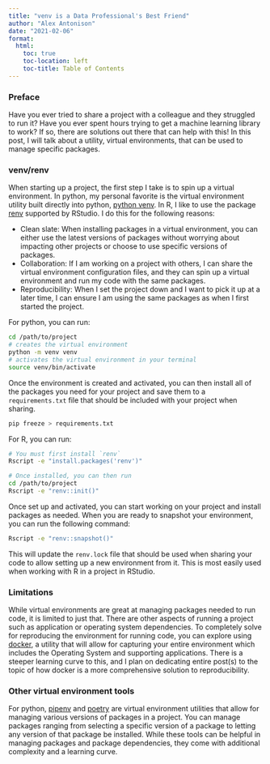 ```yaml
---
title: "venv is a Data Professional's Best Friend"
author: "Alex Antonison"
date: "2021-02-06"
format:
  html:
    toc: true
    toc-location: left
    toc-title: Table of Contents
---
```


### Preface

Have you ever tried to share a project with a colleague and they struggled to run it? Have you ever spent hours trying to get a machine learning library to work? If so, there are solutions out there that can help with this!  In this post, I will talk about a utility, virtual environments, that can be used to manage specific packages.

### venv/renv

When starting up a project, the first step I take is to spin up a virtual environment. In python, my personal favorite is the virtual environment utility built directly into python, [python venv](https://docs.python.org/3/tutorial/venv.html). In R, I like to use the package [renv](https://rstudio.github.io/renv/) supported by RStudio. I do this for the following reasons:

* Clean slate: When installing packages in a virtual environment, you can either use the latest versions of packages without worrying about impacting other projects or choose to use specific versions of packages.
* Collaboration: If I am working on a project with others, I can share the virtual environment configuration files, and they can spin up a virtual environment and run my code with the same packages.
* Reproducibility: When I set the project down and I want to pick it up at a later time, I can ensure I am using the same packages as when I first started the project.

For python, you can run:

```bash
cd /path/to/project
# creates the virtual environment
python -m venv venv
# activates the virtual environment in your terminal
source venv/bin/activate
```

Once the environment is created and activated, you can then install all of the packages you need for your project and save them to a `requirements.txt` file that should be included with your project when sharing.

```bash
pip freeze > requirements.txt
```

For R, you can run:

```bash
# You must first install `renv`
Rscript -e "install.packages('renv')"

# Once installed, you can then run
cd /path/to/project
Rscript -e "renv::init()"
```

Once set up and activated, you can start working on your project and install packages as needed. When you are ready to snapshot your environment, you can run the following command:

```bash
Rscript -e "renv::snapshot()"
```

This will update the `renv.lock` file that should be used when sharing your code to allow setting up a new environment from it.  This is most easily used when working with R in a project in RStudio.

### Limitations

While virtual environments are great at managing packages needed to run code, it is limited to just that.  There are other aspects of running a project such as application or operating system dependencies. To completely solve for reproducing the environment for running code, you can explore using [docker](https://www.docker.com/), a utility that will allow for capturing your entire environment which includes the Operating System and supporting applications.  There is a steeper learning curve to this, and I plan on dedicating entire post(s) to the topic of how docker is a more comprehensive solution to reproducibility.

### Other virtual environment tools

For python, [pipenv](https://pipenv.pypa.io/en/latest/) and [poetry](https://python-poetry.org/) are virtual environment utilities that allow for managing various versions of packages in a project.  You can manage packages ranging from selecting a specific version of a package to letting any version of that package be installed.  While these tools can be helpful in managing packages and package dependencies, they come with additional complexity and a learning curve.
